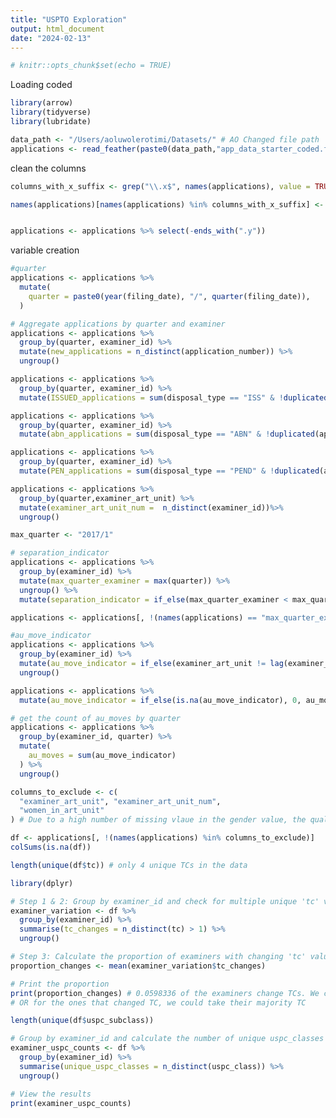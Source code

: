 ```yaml
---
title: "USPTO Exploration"
output: html_document
date: "2024-02-13"
---
```


```r
# knitr::opts_chunk$set(echo = TRUE)
```

Loading coded 
```r
library(arrow)
library(tidyverse)
library(lubridate)

data_path <- "/Users/aoluwolerotimi/Datasets/" # AO Changed file path
applications <- read_feather(paste0(data_path,"app_data_starter_coded.feather"))
```
clean the columns

```r
columns_with_x_suffix <- grep("\\.x$", names(applications), value = TRUE)

names(applications)[names(applications) %in% columns_with_x_suffix] <- sub("\\.x$", '', columns_with_x_suffix)


applications <- applications %>% select(-ends_with(".y"))
```

variable creation

```r
#quarter 
applications <- applications %>%
  mutate(
    quarter = paste0(year(filing_date), "/", quarter(filing_date)),
  )

# Aggregate applications by quarter and examiner
applications <- applications %>%
  group_by(quarter, examiner_id) %>%
  mutate(new_applications = n_distinct(application_number)) %>%
  ungroup()

applications <- applications %>%
  group_by(quarter, examiner_id) %>%
  mutate(ISSUED_applications = sum(disposal_type == "ISS" & !duplicated(application_number)))

applications <- applications %>%
  group_by(quarter, examiner_id) %>%
  mutate(abn_applications = sum(disposal_type == "ABN" & !duplicated(application_number)))

applications <- applications %>%
  group_by(quarter, examiner_id) %>%
  mutate(PEN_applications = sum(disposal_type == "PEND" & !duplicated(application_number)))

applications <- applications %>%
  group_by(quarter,examiner_art_unit) %>%
  mutate(examiner_art_unit_num =  n_distinct(examiner_id))%>%
  ungroup()
```

```r
max_quarter <- "2017/1"

# separation_indicator
applications <- applications %>%
  group_by(examiner_id) %>%
  mutate(max_quarter_examiner = max(quarter)) %>%
  ungroup() %>%
  mutate(separation_indicator = if_else(max_quarter_examiner < max_quarter, 1, 0))

applications <- applications[, !(names(applications) == "max_quarter_examiner")]
```

```r
#au_move_indicator
applications <- applications %>%
  group_by(examiner_id) %>%
  mutate(au_move_indicator = if_else(examiner_art_unit != lag(examiner_art_unit), 1, 0)) %>%
  ungroup()

applications <- applications %>%
  mutate(au_move_indicator = if_else(is.na(au_move_indicator), 0, au_move_indicator))
```

```r
# get the count of au_moves by quarter
applications <- applications %>%
  group_by(examiner_id, quarter) %>%
  mutate(
    au_moves = sum(au_move_indicator)
  ) %>%
  ungroup()
```

```r
columns_to_exclude <- c(
  "examiner_art_unit", "examiner_art_unit_num",
  "women_in_art_unit"
) # Due to a high number of missing vlaue in the gender value, the quality of the women_in_art_unit is poor, thus excluded

df <- applications[, !(names(applications) %in% columns_to_exclude)]
colSums(is.na(df))
```

```r
length(unique(df$tc)) # only 4 unique TCs in the data
```

```r
library(dplyr)
```

```r
# Step 1 & 2: Group by examiner_id and check for multiple unique 'tc' values
examiner_variation <- df %>%
  group_by(examiner_id) %>%
  summarise(tc_changes = n_distinct(tc) > 1) %>%
  ungroup()

# Step 3: Calculate the proportion of examiners with changing 'tc' values
proportion_changes <- mean(examiner_variation$tc_changes)

# Print the proportion
print(proportion_changes) # 0.0598336 of the examiners change TCs. We could subest to only those with constant TCs
# OR for the ones that changed TC, we could take their majority TC
```


```r
length(unique(df$uspc_subclass)) 
```


```r
# Group by examiner_id and calculate the number of unique uspc_classes
examiner_uspc_counts <- df %>%
  group_by(examiner_id) %>%
  summarise(unique_uspc_classes = n_distinct(uspc_class)) %>%
  ungroup()

# View the results
print(examiner_uspc_counts)

```




